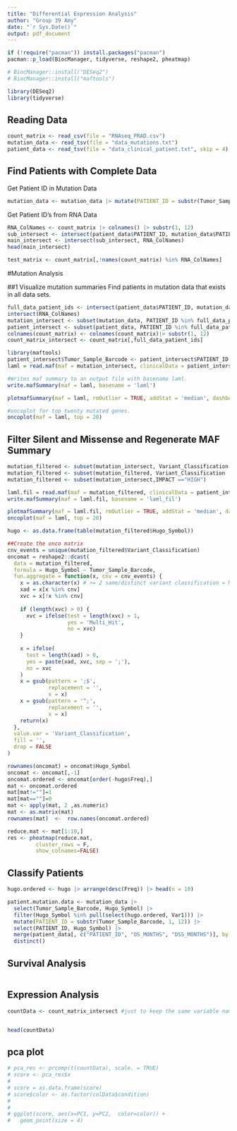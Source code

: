 ```yaml
---
title: "Differential Expression Analysis"
author: "Group 39 Amy"
date: "`r Sys.Date()`"
output: pdf_document
---
```


```r
if (!require("pacman")) install.packages("pacman")
pacman::p_load(BiocManager, tidyverse, reshape2, pheatmap)

# BiocManager::install("DESeq2")
# BiocManager::install("maftools")

library(DESeq2)
library(tidyverse)
```

## Reading Data
```r
count_matrix <- read_csv(file = "RNAseq_PRAD.csv")
mutation_data <- read_tsv(file = "data_mutations.txt")
patient_data <- read_tsv(file = "data_clinical_patient.txt", skip = 4)
```

## Find Patients with Complete Data
Get Patient ID in Mutation Data
```r
mutation_data <- mutation_data |> mutate(PATIENT_ID = substr(Tumor_Sample_Barcode, 1, 12))
```

Get Patient ID's from RNA Data
```r
RNA_ColNames <- count_matrix |> colnames() |> substr(1, 12)
sub_intersect <- intersect(patient_data$PATIENT_ID, mutation_data$PATIENT_ID)
main_intersect <- intersect(sub_intersect, RNA_ColNames)
head(main_intersect)
```

```r
test_matrix <- count_matrix[,!names(count_matrix) %in% RNA_ColNames]
```

#Mutation Analysis

##1 Visualize mutation summaries
Find patients in mutation data that exists in all data sets.
```r
full_data_patient_ids <- intersect(patient_data$PATIENT_ID, mutation_data$PATIENT_ID) |>
intersect(RNA_ColNames)
mutation_intersect <- subset(mutation_data, PATIENT_ID %in% full_data_patient_ids)
patient_intersect <- subset(patient_data, PATIENT_ID %in% full_data_patient_ids)
colnames(count_matrix) <- colnames(count_matrix)|> substr(1, 12)
count_matrix_intersect <- count_matrix[,full_data_patient_ids]
```

```r
library(maftools)
patient_intersect$Tumor_Sample_Barcode <- patient_intersect$PATIENT_ID
laml = read.maf(maf = mutation_intersect, clinicalData = patient_intersect)
```
```r
#Writes maf summary to an output file with basename laml.
write.mafSummary(maf = laml, basename = 'laml')
```

```r
plotmafSummary(maf = laml, rmOutlier = TRUE, addStat = 'median', dashboard = TRUE, titvRaw = FALSE)
```
```r
#oncoplot for top twenty mutated genes.
oncoplot(maf = laml, top = 20)
```

## Filter Silent and Missense and Regenerate MAF Summary
```r
mutation_filtered <- subset(mutation_intersect, Variant_Classification != "Silent")
mutation_filtered <- subset(mutation_filtered, Variant_Classification != "Missense_Mutation")
mutation_filtered <- subset(mutation_intersect,IMPACT =="HIGH")
```


```r
laml.fil = read.maf(maf = mutation_filtered, clinicalData = patient_intersect)
write.mafSummary(maf = laml.fil, basename = 'laml_fil')
```


```r
plotmafSummary(maf = laml.fil, rmOutlier = TRUE, addStat = 'median', dashboard = TRUE, titvRaw = FALSE)
oncoplot(maf = laml, top = 20)
```

```r
hugo <- as.data.frame(table(mutation_filtered$Hugo_Symbol))
```
```r
##Create the onco matrix
cnv_events = unique(mutation_filtered$Variant_Classification)
oncomat = reshape2::dcast(
  data = mutation_filtered,
  formula = Hugo_Symbol ~ Tumor_Sample_Barcode,
  fun.aggregate = function(x, cnv = cnv_events) {
    x = as.character(x) # >= 2 same/distinct variant classification = Multi_Hit
    xad = x[x %in% cnv]
    xvc = x[!x %in% cnv]
    
    if (length(xvc) > 0) {
      xvc = ifelse(test = length(xvc) > 1,
                   yes = 'Multi_Hit',
                   no = xvc)
    }
    
    x = ifelse(
      test = length(xad) > 0,
      yes = paste(xad, xvc, sep = ';'),
      no = xvc
    )
    x = gsub(pattern = ';$',
             replacement = '',
             x = x)
    x = gsub(pattern = '^;',
             replacement = '',
             x = x)
    return(x)
  },
  value.var = 'Variant_Classification',
  fill = '',
  drop = FALSE
)
```


```r
rownames(oncomat) = oncomat$Hugo_Symbol
oncomat <- oncomat[,-1]
oncomat.ordered <- oncomat[order(-hugo$Freq),]
mat <- oncomat.ordered
mat[mat!=""]=1
mat[mat==""]=0
mat <- apply(mat, 2 ,as.numeric)
mat <- as.matrix(mat)
rownames(mat)  <-  row.names(oncomat.ordered)
```

```r
reduce.mat <- mat[1:10,]
res <- pheatmap(reduce.mat,
         cluster_rows = F,
         show_colnames=FALSE)
```

## Classify Patients
```r
hugo.ordered <- hugo |> arrange(desc(Freq)) |> head(n = 10)

patient.mutation.data <- mutation_data |> 
  select(Tumor_Sample_Barcode, Hugo_Symbol) |>
  filter(Hugo_Symbol %in% pull(select(hugo.ordered, Var1))) |>
  mutate(PATIENT_ID = substr(Tumor_Sample_Barcode, 1, 12)) |>
  select(PATIENT_ID, Hugo_Symbol) |>
  merge(patient_data[, c("PATIENT_ID", "OS_MONTHS", "DSS_MONTHS")], by = "PATIENT_ID") |>
  distinct()
```

## Survival Analysis
```r

```



## Expression Analysis
```r
countData <- count_matrix_intersect #just to keep the same variable name in the tutorial


head(countData)
```
## pca plot
```r
# pca_res <- prcomp(t(countData), scale. = TRUE)
# score <- pca_res$x
# 
# score = as.data.frame(score)
# score$color <- as.factor(colData$condition)
# 
# 
# ggplot(score, aes(x=PC1, y=PC2,  color=color)) + 
#   geom_point(size = 4)
```

